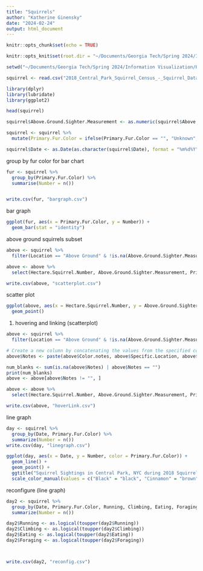 ```yaml
---
title: "Squirrels"
author: "Katherine Ginensky"
date: "2024-02-24"
output: html_document
---
```


```r
knitr::opts_chunk$set(echo = TRUE)

```

```r
knitr::opts_knit$set(root.dir = "~/Documents/Georgia Tech/Spring 2024/Information Visualization/HW 3")
```


```r
setwd("~/Documents/Georgia Tech/Spring 2024/Information Visualization/HW 3")
```

```r
squirrel <- read.csv("2018_Central_Park_Squirrel_Census_-_Squirrel_Data_20240224.csv")
```


```r
library(dplyr)
library(lubridate)
library(ggplot2)
```


```r
head(squirrel)
```

```r
squirrel$Above.Ground.Sighter.Measurement <- as.numeric(squirrel$Above.Ground.Sighter.Measurement)

squirrel <- squirrel %>%
  mutate(Primary.Fur.Color = ifelse(Primary.Fur.Color == "", "Unknown", Primary.Fur.Color))

squirrel$Date <- as.Date(as.character(squirrel$Date), format = "%m%d%Y")
```

group by fur color for bar chart
```r
fur <- squirrel %>%
  group_by(Primary.Fur.Color) %>%
  summarise(Number = n())


write.csv(fur, "bargraph.csv")
```

bar graph
```r
ggplot(fur, aes(x = Primary.Fur.Color, y = Number)) +
  geom_bar(stat = "identity")
```


above ground squirrels subset

```r
above <- squirrel %>%
  filter(Location == "Above Ground" & !is.na(Above.Ground.Sighter.Measurement) & Above.Ground.Sighter.Measurement != "")

above <- above %>% 
  select(Hectare.Squirrel.Number, Above.Ground.Sighter.Measurement, Primary.Fur.Color)

write.csv(above, "scatterplot.csv")
```

scatter plot
```r
ggplot(above, aes(x = Hectare.Squirrel.Number, y = Above.Ground.Sighter.Measurement)) +
  geom_point()
```


1. hovering and linking (scatterplot)
```r
above <- squirrel %>%
  filter(Location == "Above Ground" & !is.na(Above.Ground.Sighter.Measurement) & Above.Ground.Sighter.Measurement != "")
```


```r
# Create a new column by concatenating the values from the specified columns
above$Notes <- paste(above$Color.notes, above$Specific.Location, above$Other.Activities, above$Other.Interactions, sep = "")

num_blanks <- sum(is.na(above$Notes) | above$Notes == "")
print(num_blanks)
above <- above[above$Notes != "", ]
```

```r
above <- above %>% 
  select(Hectare.Squirrel.Number, Above.Ground.Sighter.Measurement, Primary.Fur.Color, Notes)

write.csv(above, "hoverLink.csv")
```



line graph
```r
day <- squirrel %>% 
  group_by(Date, Primary.Fur.Color) %>% 
  summarize(Number = n())
write.csv(day, "linegraph.csv")
```

```r
ggplot(day, aes(x = Date, y = Number, color = Primary.Fur.Color)) +
  geom_line() +
  geom_point() +
  ggtitle("Squirrel Sightings in Central Park, NYC during 2018 Squirrel Census") +
  scale_color_manual(values = c("Black" = "black", "Cinnamon" = "brown", "Gray" = "gray", "Unknown" = "darkgoldenrod"))
```


reconfigure (line graph)

```r
day2 <- squirrel %>% 
  group_by(Date, Primary.Fur.Color, Running, Climbing, Eating, Foraging) %>% 
  summarize(Number = n())

day2$Running <- as.logical(toupper(day2$Running))
day2$Climbing <- as.logical(toupper(day2$Climbing))
day2$Eating <- as.logical(toupper(day2$Eating))
day2$Foraging <- as.logical(toupper(day2$Foraging))



write.csv(day2, "reconfig.csv")
```










